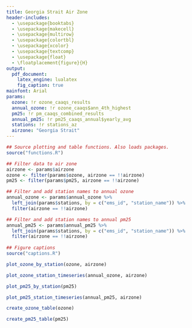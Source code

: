 ```yaml
---
title: Georgia Strait Air Zone
header-includes:
  - \usepackage{booktabs}
  - \usepackage{makecell}
  - \usepackage{multirow}
  - \usepackage{colortbl}
  - \usepackage{xcolor}
  - \usepackage{textcomp}
  - \usepackage{float}
  - \floatplacement{figure}{H}
output:
  pdf_document:
    latex_engine: lualatex
    fig_caption: true
mainfont: Arial
params:
  ozone: !r ozone_caaqs_results
  annual_ozone: !r ozone_caaqs$ann_4th_highest
  pm25: !r pm_caaqs_combined_results
  annual_pm25: !r pm25_caaqs_annual$yearly_avg
  stations: !r stations_az
  airzone: "Georgia Strait"
---
```


```r
## Source plotting and table functions. Also loads packages.
source("functions.R")

## Filter data to air zone
airzone <- params$airzone
ozone <- filter(params$ozone, airzone == !!airzone)
pm25 <- filter(params$pm25, airzone == !!airzone)

## Filter and add station names to annual ozone
annual_ozone <- params$annual_ozone %>%
  left_join(params$stations, by = c("ems_id", "station_name")) %>%
  filter(airzone == !!airzone)

## Filter and add station names to annual pm25
annual_pm25 <- params$annual_pm25 %>%
  left_join(params$stations, by = c("ems_id", "station_name")) %>%
  filter(airzone == !!airzone)  
  
## Figure captions
source("captions.R")
```

<!-- Ozone by station -->

```r
plot_ozone_by_station(ozone, airzone)
```

<!-- Annual trends in ozone concentrations -->

```r
plot_ozone_station_timeseries(annual_ozone, airzone)
```

<!-- PM2.5 by station -->

```r
plot_pm25_by_station(pm25)
```

<!-- PM Annual trends in PM 2.5 -->

```r
plot_pm25_station_timeseries(annual_pm25, airzone)
```

<!-- Summary of ozone concentrations as measured and air zone management levels -->

```r
create_ozone_table(ozone)
```

<!-- Summary of PM2.5 concentrations as measured and air zone management levels -->

```r
create_pm25_table(pm25)
```
